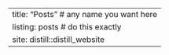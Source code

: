 ---
title: "Posts"  # any name you want here
listing: posts # do this exactly
site: distill::distill_website
---